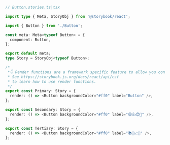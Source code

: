 ```ts
// Button.stories.ts|tsx

import type { Meta, StoryObj } from '@storybook/react';

import { Button } from './Button';

const meta: Meta<typeof Button> = {
  component: Button,
};

export default meta;
type Story = StoryObj<typeof Button>;

/*
 *👇 Render functions are a framework specific feature to allow you control on how the component renders.
 * See https://storybook.js.org/docs/react/api/csf
 * to learn how to use render functions.
 */
export const Primary: Story = {
  render: () => <Button backgroundColor="#ff0" label="Button" />,
};

export const Secondary: Story = {
  render: () => <Button backgroundColor="#ff0" label="😄👍😍💯" />,
};

export const Tertiary: Story = {
  render: () => <Button backgroundColor="#ff0" label="📚📕📈🤓" />,
};
```
